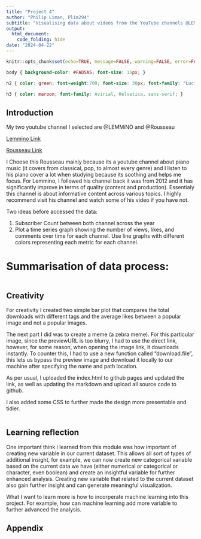 ```yaml
---
title: "Project 4"
author: "Philip Liman, Plim294"
subtitle: "Visualising data about videos from the YouTube channels @LEMMiNO and @Rousseau"
output: 
  html_document:
    code_folding: hide
date: "2024-04-22"
---
```


```r
knitr::opts_chunk$set(echo=TRUE, message=FALSE, warning=FALSE, error=FALSE)
```

```css
body { background-color: #FAD5A5; font-size: 15px; }

h2 { color: green; font-weight:700; font-size: 30px; font-family: "Lucida Console", "Courier New", monospace; border: 2px solid powderblue; }

h3 { color: maroon; font-family: Avirial, Helvetica, sans-serif; }
```

## Introduction

My two youtube channel I selected are @LEMMiNO and @Rousseau

[Lemmino Link](https://www.youtube.com/@LEMMiNO)

[Rousseau Link](https://www.youtube.com/@Rousseau)

I Choose this Rousseau mainly because its a youtube channel about piano music (it covers from classical, pop, to almost every genre) and I listen to his piano cover a lot when studying because its soothing and helps me focus. 
For Lemmino, I followed his channel back it was from 2012 and it has significantly improve in terms of quality (content and production). Essentialy this channel is about informative content across various topics. I highly recommend visit his channel and watch some of his video if you have not.

Two ideas before accessed the data:

1. Subscriber Count between both channel across the year
2. Plot a time series graph showing the number of views, likes, and comments over time for each channel.
Use line graphs with different colors representing each metric for each channel.

# Summarisation of data process:

```r

```


## Creativity

For creativity I created two simple bar plot that compares the total downloads with different tags and the average likes between a popular image and not a popular images.

The next part I did was to create a meme (a zebra meme). For this particular image, since the previewURL is too blurry, I had to use the direct link, however, for some reason, when opening the image link, it downloads instantly. To counter this, I had to use a new function called "download.file", this lets us bypass the preview image and download it locally to our machine after specifying the name and path location.

As per usual, I uploaded the index.html to github pages and updated the link, as well as updating the markdown and upload all source code to github.

I also added some CSS to further made the design more presentable and tidier.

```r


```



## Learning reflection

One important think i learned from this module was how important of creating new variable in our current dataset. This allows all sort of types of additional insight, for example, we can now create new categorical variable based on the current data we have (either numerical or categorical or character, even boolean) and create an insightful variable for further enhanced analysis.
Creating new variable that related to the current dataset also gain further insight and can generate meaningful visualization.

What I want to learn more is how to incorperate machine learning into this project. For example, how can machine learning add more variable to further advanced the analysis.


## Appendix
```r

```
```r

```